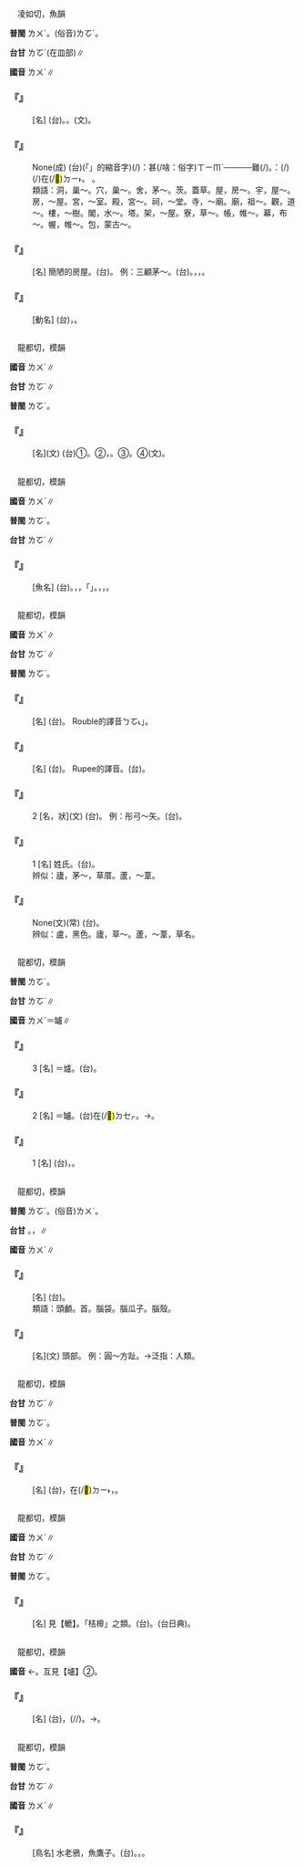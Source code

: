 
=={{ruby|廬|ㄌㄨˊ}}==

　凌如切，魚韻

'''普閩''' <rt>ㄌㄨˊ</rt>。(俗音)<rt>ㄌㆦˊ</rt>。

'''台甘''' <rt>ㄌㆦˊ</rt>(在皿部)∥

'''國音''' <rt>ㄌㄨˊ</rt>∥

    

==='''『{{ruby|茅|ㄇㄠˊ}}{{ruby|廬|ㄌㄨˊ}}』'''===
: [名] (台){{ruby|蓋|ㄎㆰ˪}}{{ruby|草|ㄘㄠˋ}}{{ruby|丌|ㆤ}}{{ruby|厝|ㄘㄨˋ}}。{{ruby|草|ㄘㄠˋ}}{{ruby|厝|ㄘㄨ˪}}{{ruby|仔|ㄚ}}。{{ruby|茅|ㄇㄠˊ}}{{ruby|舍|ㄒㄧㄚ˪}}(文)。
    

==='''『{{ruby|廬|ㄌㄨˊ}}{{ruby|山|ㄕㄢ}}{{ruby|真|ㄓㄣ}}{{ruby|面|ㄇㄧㄢˋ}}{{ruby|目|ㄇㄨˋ}}』'''===
: None(成) (台){{ruby|<mark>&#xffb50;</mark>|ㄐㄧㆵ}}(「{{ruby|此|ㄐㄧ}}{{ruby|一|ㄐㄧㆵ ͘}}」的縮音字)(/{{ruby|此|ㄐㄧㆵ}}){{ruby|句|ㄍㄨ˪}}{{ruby|丌|ㆤ}}{{ruby|意|ㄧ˪}}{{ruby|思|ㄙㄨ˪}}{{ruby|是|ㄒㄧ˫}}{{ruby|<mark>&#xffa49;</mark>|ㄅㆤㆷ ͘}}{{ruby|/|ㆠㄨㆤㆷ ͘}}{{ruby|講|ㄍㆲˋ}}{{ruby|→|ㄍㆲ}}：{{ruby|廬|ㄌㆦˊ}}{{ruby|山|ㄙㄢ}}{{ruby|到|ㄉㄠ˪}}{{ruby|底|ㄉㆤˋ}}{{ruby|生|ㄒㆪ}}{{ruby|/|ㄙㆥ}}{{ruby|做|ㄗㄨㆤ˪}}{{ruby|/|ㄗㄜ˪}}甚(/啥：俗字)<rt>ㄒㄧㆬˋ</rt>{{ruby|麼|ㄇㄧㆷ}}{{ruby|款|ㄎㄨㄢˋ}}───{{ruby|是|ㄒㄧ˫}}{{ruby|真|ㄐㄧㄣ}}{{ruby|難|ㄜㆷ}}{{ruby|得|ㄉㄧㆵ}}{{ruby|清|ㄑㄧㄥ}}{{ruby|楚|ㄘㄜˋ}}──{{ruby|因|ㄧㄣ}}{{ruby|為|ㄨㄧ˫}}{{ruby|置|ㄉㄧ˪}}{{ruby|身|ㄒㄧㄣ}}{{ruby|在|ㄉㄧ˫}}{{ruby|盧|ㄌㆦˊ}}{{ruby|山|ㄙㄢ}}{{ruby|山|ㄙㄨㆩ}}{{ruby|中|ㄉㄧㆲ}}{{ruby|顛|ㄉㄧㄢ}}{{ruby|倒|ㄉㄜ˪}}難(/{{ruby|惡|ㄜㆷ}}){{ruby|得|ㄉㄧㆵ}}{{ruby|知|ㄗㄞ}}{{ruby|影|ㄧㆩˋ}}。{{ruby|比|ㄅㄧˋ}}{{ruby|喻|ㆡㄨ˫}}{{ruby|/|ㄌㄨ˫}}：{{ruby|種|ㄐㄧㆲˋ}}{{ruby|種|ㄐㄧㆲˋ}}{{ruby|丌|ㆤ}}{{ruby|載|ㄉㄞ˫}}(/{{ruby|戴|ㄉㄞ˪}}){{ruby|事|ㄐㄧ˪}}(/{{ruby|事|ㄉㄞ˫}}{{ruby|情|ㄐㄧ˪}}){{ruby|常|ㄒㄧㆲˊ}}{{ruby|常|ㄒㄧㆲˊ}}{{ruby|是|ㄒㄧ˫}}{{ruby|自|ㄗㄨ˪}}{{ruby|己|ㄍㄧˋ}}{{ruby|亦|ㄧㄚㆷ}}在(/<mark>&#xf9853;</mark>)<rt>ㄉㄧ˫</rt>{{ruby|許|ㄏㄧˋ}}{{ruby|內|ㄌㄞ˫}}{{ruby|面|ㆠㄧㄣ˪}}{{ruby|顛|ㄉㄧㄢ}}{{ruby|倒|ㄉㄜ˪}}{{ruby|<mark>&#xffa45;</mark>|ㆠㆤ˫}}{{ruby|/|ㆠㄨㆤ˫}}{{ruby|得|ㄉㄧㆵ}}{{ruby|知|ㄗㄞ}}{{ruby|真|ㄐㄧㄣ}}{{ruby|相|ㄒㄧㆲ˪}}。{{ruby|凡|ㄏㄨㄢˊ}}{{ruby|事|ㄙㄨ˫}}{{ruby|需|ㄙㄨ}}{{ruby|要|ㄧㄠ˪}}{{ruby|客|ㄎㆤㆷ}}{{ruby|觀|ㄍㄨㄢ}}{{ruby|丌|ㆤ}} {{ruby|觀|ㄍㄨㄢ}}{{ruby|察|ㄘㄚㆵ}}。
:類語：洞，巢～。穴，巢～。舍，茅～。茨。蓋草。屋，房～。宇，屋～。房，～屋。宮，～室。殿，宮～。祠，～堂。寺，～廟。廟，祖～。觀，道～。樓，～樹。閣，水～。塔。架，～屋。寮，草～。帳，帷～。幕，布～。幄，帷～。包，蒙古～。
:
    

==='''『{{ruby|廬|ㄌㄨˊ}}』'''===
: [名] 簡陋的房屋。(台){{ruby|簡|ㄍㄢˋ}}{{ruby|單|ㄉㄢ}}{{ruby|起|ㄎㄧˋ}}{{ruby|丌|ㆤ}}{{ruby|厝|ㄘㄨ˪}}。 例：三顧茅～。(台){{ruby|孔|ㄎㆲˋ}}{{ruby|明|ㆠㄧㄥˊ}}{{ruby|企|ㄎㄧㄚ˫}}{{ruby|一|ㄐㄧㆵ ͘}}{{ruby|間|ㄍㄧㄥ}}{{ruby|簡|ㄍㄢˋ}}{{ruby|陋|ㄌㆦ˫}}{{ruby|丌|ㆤ}}{{ruby|厝|ㄘㄨ˪}}。{{ruby|劉|ㄌㄠˊ}}{{ruby|備|ㆠㄧ˫}}{{ruby|不|ㄅㄨㆵ}}{{ruby|但|ㄉㄢ˫}}{{ruby|無|ㆠㄜˊ}}{{ruby|嫌|ㄏㄧㆰˊ}}{{ruby|而|ㆢㄧˊ}}{{ruby|/|ㄌㄧˊ}}{{ruby|且|ㄑㄧㆩˋ}}{{ruby|為|ㄨㄧ˫}}{{ruby|著|ㄉㄧㄜㆷ ͘}}{{ruby|<mark>&#xffa49;</mark>|ㆠㆤㆷ}}{{ruby|/|ㆠㄨㆤㆷ ͘}}{{ruby|請|ㄑㄧㆩˋ}}{{ruby|伊|ㄧ}}{{ruby|做|ㄗㄨㆤ˪}}{{ruby|/|ㄗㄜ˪}}{{ruby|軍|ㄍㄨㄣ}}{{ruby|師|ㄙㄨ}}，{{ruby|去|ㄎㄧ˪}}{{ruby|訪|ㄏㆲˋ}}{{ruby|問|ㆠㄨㄣ˫}}{{ruby|幾|ㄍㄨㄧˋ}}{{ruby|若|ㄋㄚ˫}}{{ruby|擺|ㄅㄞˋ}}，{{ruby|則|ㄐㄧㄚㆷ}}{{ruby|會|ㄨㆤ˫}}{{ruby|/|ㆤ˫}}{{ruby|得|ㄉㄧㆵ}}{{ruby|見|ㄍㆪ˪}}{{ruby|著|ㄉㄧㄜㆷ}}。
    

==='''『{{ruby|廬|ㄌㄨˊ}}{{ruby|墓|ㄇㄨˋ}}』'''===
: [動名] (台){{ruby|起|ㄎㄧˋ}}{{ruby|厝|ㄘㄨ˪}}{{ruby|<mark>&#xffa4f;</mark>|ㄉㄧㆰ˪}}{{ruby|墓|ㆠㆦ˫}}{{ruby|邊|ㄅㆪ}}{{ruby|守|ㄐㄧㄨˋ}}{{ruby|墓|ㆠㆲ˫}}，{{ruby|表|ㄅㄧㄠˋ}}{{ruby|示|ㄒㄧ˫}}{{ruby|孝|ㄏㄠ˪}}{{ruby|順|ㄙㄨㄣ˫}}{{ruby|哀|ㄞ}}{{ruby|悼|ㄉㄜ˫}}{{ruby|丌|ㆤ}}{{ruby|心|ㄒㄧㆬ}}{{ruby|意|ㄧ˪}}。
    

=={{ruby|纑|ㄌㄨˊ}}==

　龍都切，模韻

'''國音''' <rt>ㄌㄨˊ</rt>∥

'''台甘''' <rt>ㄌㆦˊ</rt>∥

'''普閩''' <rt>ㄌㆦˊ</rt>。

    

==='''『{{ruby|纑|ㄌㄨˊ}}』'''===
: [名](文) (台)①{{ruby|布|ㄅㆦ˪}}{{ruby|條|ㄉㄧㄠˊ}}{{ruby|仔|ㄚ}}。②{{ruby|真|ㄐㄧㄣ}}{{ruby|白|ㄅㆤㆷ ͘}}{{ruby|丌|ㆤ}}{{ruby|麻|ㄇㄨㄚˊ}}，{{ruby|或|ㄧㄚㆷ ͘}}{{ruby|是|ㄒㄧ˫}}{{ruby|絲|ㄒㄧ}}。③{{ruby|幼|ㄧㄨ˪}}{{ruby|麻|ㄇㄨㄚˊ}}{{ruby|布|ㄅㆦ˪}}{{ruby|丌|ㆤ}}{{ruby|織|ㄐㄧㆵ ͘}}{{ruby|胚|ㄆㄨㆤ}}。④{{ruby|類|ㄌㄨㄧ˫}}{{ruby|似|ㄙㄨ˫}}{{ruby|苧|ㄉㄨㆤ˫}}{{ruby|麻|ㄇㄨㄚˊ}}{{ruby|丌|ㆤ}}{{ruby|一|ㄐㄧㆵ ͘}}{{ruby|種|ㄐㄧㆲˋ}}(文)。
    

=={{ruby|鱸|ㄌㄨˊ}}==

　龍都切，模韻

'''國音''' <rt>ㄌㄨˊ</rt>∥

'''普閩''' <rt>ㄌㆦˊ</rt>。

'''台甘''' <rt>ㄌㆦˊ</rt>∥

    

==='''『{{ruby|鱸|ㄌㄨˊ}}{{ruby|魚|ㄩˊ}}』'''===
: [魚名] (台){{ruby|鱸|ㄌㆦˊ}}{{ruby|魚|ㄏㄧˊ}}。{{ruby|背|ㄅㄨㆤˋ}}{{ruby|鰭|ㄍㄧˊ}}{{ruby|有|ㄨ˫}}{{ruby|烏|ㆦ}}{{ruby|斑|ㄅㄢ}}，{{ruby|身|ㄒㄧㄣ}}{{ruby|體|ㄊㆤˋ}}{{ruby|下|ㆤ˫}}{{ruby|部|ㄅㆦ˫}}{{ruby|烏|ㆦ}}{{ruby|灰|ㄏㄨㆤ}}{{ruby|色|ㄒㄧㆤㆶ}}，{{ruby|所|ㄙㆦˋ}}{{ruby|以|ㄧˋ}}{{ruby|叫|ㄍㄧㄜ˪}}{{ruby|做|ㄗㄨㆤ˪}}{{ruby|/|ㄗㄜ˪}}「{{ruby|壚|ㄌㆦˊ}}」{{ruby|魚|ㄏㄧˊ}}。{{ruby|食|ㄒㄧㆵ ͘}}{{ruby|用|ㄧㆲ˫}}{{ruby|魚|ㄏㄧˊ}}，{{ruby|美|ㆠㄧˋ}}{{ruby|味|ㆠㄧ˫}}，{{ruby|好|ㄏㄜˋ}}{{ruby|食|ㄐㄧㄚㆷ ͘}}。
    

=={{ruby|盧|ㄌㄨˊ}}==

　龍都切，模韻

'''國音''' <rt>ㄌㄨˊ</rt>∥

'''台甘''' <rt>ㄌㆦˊ</rt>∥

'''普閩''' <rt>ㄌㆦˊ</rt>。

    

==='''『{{ruby|盧|ㄌㄨˊ}}{{ruby|布|ㄅㄨˋ}}』'''===
: [名] (台){{ruby|蘇|ㄙㆦ}}{{ruby|聯|ㄌㄧㄢˊ}}{{ruby|貨|ㄏㄨㆤ˪}}{{ruby|/|ㄏㆤ˪}}{{ruby|幣|ㄅㆤ˪}}{{ruby|名|ㄇㄧㄚˊ}}。 Rouble的譯音{{ruby|「|ㄌㆦˊ}}<rt>ㄅㆦ˪</rt>」。
    

==='''『{{ruby|盧|ㄌㄨˊ}}{{ruby|比|ㄅㄧˇ}}』'''===
: [名] (台){{ruby|印|ㄧㄣ˪}}{{ruby|度|ㄉㆦ˫}}{{ruby|貨|ㄏㄨㆤ˪}}{{ruby|/|ㄏㆤ˪}}{{ruby|幣|ㄅㆤ˪}}{{ruby|名|ㄇㄧㄚˊ}}。 Rupee的譯音。(台){{ruby|盧|ㄌㆦˊ}}{{ruby|比|ㄅㄧˋ}}。
    

==='''『{{ruby|盧|ㄌㄨˊ}}』'''===
:2  [名，狀](文) (台){{ruby|烏|ㆦ}}{{ruby|色|ㄒㄧㆤㆶ}}。 例：彤弓～矢。(台){{ruby|紅|ㄤˊ}}{{ruby|弓|ㄍㄧㄥ}}{{ruby|烏|ㆦ}}{{ruby|箭|ㄐㆪ˪}}。
    

==='''『{{ruby|盧|ㄌㄨˊ}}』'''===
:1  [名] 姓氏。(台){{ruby|姓|ㄙㆥ˪}}{{ruby|/|ㄒㆪ˪}}{{ruby|盧|ㄌㆦˊ}}。
:辨似：廬，茅～，草厝。蘆，～葦。
:
    

==='''『{{ruby|呼|ㄏㄨ}}{{ruby|盧|ㄌㄨˊ}}{{ruby|喝|ㄏㄜˋ}}{{ruby|雉|ㄓˋ}}』'''===
: None(文)(常) (台){{ruby|呼|ㄏㆦ}}{{ruby|么|ㄧㄜ}}{{ruby|喝|ㄏㄨㄚㆷ}}{{ruby|六|ㄌㄧㆦㆶ ͘}}{{ruby|/|ㄌㄚㆶ ͘}}。
:辨似：盧，黑色。廬，草～。蘆，～葦，草名。
:
    

=={{ruby|壚|ㄌㄨˊ}}==

　龍都切，模韻

'''普閩''' <rt>ㄌㆦˊ</rt>。

'''台甘''' <rt>ㄌㆦˊ</rt>∥

'''國音''' <rt>ㄌㄨˊ</rt>＝罏∥

    

==='''『{{ruby|壚|ㄌㄨˊ}}』'''===
:3  [名] ＝爐。(台){{ruby|壚|ㄌㆦˊ}}。
    

==='''『{{ruby|壚|ㄌㄨˊ}}』'''===
:2  [名] ＝罏。(台){{ruby|古|ㄍㆦˋ}}{{ruby|早|ㄗㄚˋ}}{{ruby|酒|ㄐㄧㄨˋ}}{{ruby|店|ㄉㄧㆰ˪}}{{ruby|內|ㄌㄞ˫}}{{ruby|築|ㆣㄧㆷ}}{{ruby|高|ㄍㄨㄢˊ}}在(/<mark>&#xf9549;</mark>)<rt>ㄉㆤㆷ</rt>{{ruby|囥|ㄎㆭ˪}}{{ruby|酒|ㄐㄧㄨˋ}}{{ruby|甕|ㄤ˪}}{{ruby|丌|ㆤ}}{{ruby|土|ㄊㆦˊ}}{{ruby|臺|ㄉㄞˊ}}。→{{ruby|指|ㄐㄧˋ}}{{ruby|酒|ㄐㄧㄨˋ}}{{ruby|店|ㄉㄧㆰ˪}}。
    

==='''『{{ruby|壚|ㄌㄨˊ}}』'''===
:1  [名] (台){{ruby|烏|ㆦ}}{{ruby|色|ㄒㄧㆤㆶ}}{{ruby|性|ㄒㄧㄥ˪}}{{ruby|質|ㄐㄧㆵ}}{{ruby|堅|ㄍㄧㄢ}}{{ruby|硬|ㄉㄧㄥ˫}}{{ruby|丌|ㆤ}}{{ruby|塗|ㄊㆦˊ}}，{{ruby|未|ㆠㄧ˫}}{{ruby|付|ㄏㆦ˫}}{{ruby|鐵|ㄊㄧㆷ}}{{ruby|耙|ㄅㆤ˫}}{{ruby|耙|ㄅㆤˊ}}{{ruby|過|ㄍㆤ˪}}{{ruby|/|ㄍㄨㆤ˪}}{{ruby|丌|ㆤ}}。
    

=={{ruby|顱|ㄌㄨˊ}}==

　龍都切，模韻

'''普閩''' <rt>ㄌㆦˊ</rt>。(俗音)<rt>ㄌㄨˊ</rt>。

'''台甘''' {{ruby|(文)|ㄌㆦˊ}}。{{ruby|(語)|ㄌㄨˊ}}，{{ruby|芋|ㆦ˫}}{{ruby|顱|ㄌㄨˊ}}{{ruby|頭|ㄊㄠˊ}}∥

'''國音''' <rt>ㄌㄨˊ</rt>∥

    

==='''『{{ruby|顱|ㄌㄨˊ}}{{ruby|骨|ㄍㄨˇ}}』'''===
: [名] (台){{ruby|頭|ㄊㄠˊ}}{{ruby|殼|ㄎㄚㆶ}}{{ruby|碗|ㄨㆩˋ}}{{ruby|骨|ㄍㄨㆵ}}。
:類語：頭顱。首。腦袋。腦瓜子。腦殼。
:
    

==='''『{{ruby|顱|ㄌㄨˊ}}』'''===
: [名](文) 頭部。 例：圓～方趾。→泛指：人類。
    

=={{ruby|瀘|ㄌㄨˊ}}==

　龍都切，模韻

'''台甘''' <rt>ㄌㆦˊ</rt>∥

'''普閩''' <rt>ㄌㆦˊ</rt>。

'''國音''' <rt>ㄌㄨˊ</rt>∥

    

==='''『{{ruby|瀘|ㄌㄨˊ}}』'''===
: [名] (台){{ruby|溪|ㄎㄨㆤ}}{{ruby|/|ㄎㆤ}}{{ruby|名|ㄇㄧㄚˊ}}，在(/<mark>&#xf9853;</mark>)<rt>ㄉㄧ˫</rt>{{ruby|四|ㄙㄨ˪}}{{ruby|川|ㄘㄨㄢ}}{{ruby|省|ㄒㄧㄥˋ}}，{{ruby|又|ㄧㄨ˫}}{{ruby|是|ㄒㄧ˫}}{{ruby|州|ㄐㄧㄨ}}{{ruby|丌|ㆤ}}{{ruby|名|ㄇㄧㄚˊ}}。
    

=={{ruby|轤|ㄌㄨˊ}}==

　龍都切，模韻

'''國音''' <rt>ㄌㄨˊ</rt>∥

'''台甘''' <rt>ㄌㆦˊ</rt>∥

'''普閩''' <rt>ㄌㆦˊ</rt>。

    

==='''『{{ruby|轆|ㄌㄨˋ}}{{ruby|轤|ㄌㄨˊ}}』'''===
: [名] 見【轆】。「桔槔」之類。(台){{ruby|吊|ㄉㄧㄠ˪}}{{ruby|篙|ㄍㄜ}}。{{ruby|吊|ㄉㄧㄠ˪}}{{ruby|槔|ㆦ}}(台日典)。
    

=={{ruby|罏|ㄌㄨˊ}}==

　龍都切，模韻

'''國音''' {{ruby|罏|ㄌㄨˊ}}←{{ruby|壚|ㄌㄨˊ}}。互見【壚】②。

    

==='''『{{ruby|罏|ㄌㄨˊ}}』'''===
: [名] (台){{ruby|築|ㆣㄧㆷ}}{{ruby|高|ㄍㄨㄢˊ}}{{ruby|丌|ㆤ}}{{ruby|塗|ㄊㆦˊ}}{{ruby|臺|ㄉㄞˊ}}，{{ruby|準|ㄗㄨㄣˋ}}{{ruby|備|ㄅㄧ˫}}{{ruby|靠|ㄎㄨㆤ˪}}(/{{ruby|<mark>&#xf99a5;</mark>|ㄎㄨㄚ˪}}/{{ruby|囥|ㄎㆭ˪}}){{ruby|酒|ㄐㄧㄨˋ}}{{ruby|甕|ㄤ˪}}。→{{ruby|酒|ㄐㄧㄨˋ}}{{ruby|店|ㄉㄧㆰ˪}}。
    

=={{ruby|鸕|ㄌㄨˊ}}==

　龍都切，模韻

'''普閩''' <rt>ㄌㆦˊ</rt>。

'''台甘''' <rt>ㄌㆦˊ</rt>∥

'''國音''' <rt>ㄌㄨˊ</rt>∥

    

==='''『{{ruby|鸕|ㄌㄨˊ}}{{ruby|鶿|ㄗ}}』'''===
: [鳥名] 水老鴉，魚鷹子。(台){{ruby|鸕|ㄌㆦˊ}}{{ruby|鶿|ㄐㄧˊ}}。{{ruby|會|ㄨㆤ˫}}{{ruby|/|ㆤ˫}}{{ruby|藏|ㄘㄤ˪}}{{ruby|水|ㄗㄨㄧˋ}}{{ruby|掠|ㄌㄧㄚㆷ ͘}}{{ruby|魚|ㄏㄧˊ}}。{{ruby|討|ㄊㄜˋ}}{{ruby|魚|ㄏㄧˊ}}{{ruby|丌|ㆤ}}{{ruby|人|ㄌㄤˊ}}{{ruby|訓|ㄏㄨㄣ˪}}{{ruby|練|ㄌㄧㄢ˫}}{{ruby|鸕|ㄌㆦˊ}}{{ruby|鶿|ㄐㄧˊ}}{{ruby|來|·ㄌㄞˊ}}{{ruby|替|ㄊㄨㆤ˪}}{{ruby|/|ㄊㆤ˪}}{{ruby|人|·ㄌㄤˊ}}{{ruby|掠|ㄌㄧㄚㆷ ͘}}{{ruby|魚|ㄏㄧˊ}}。
    
